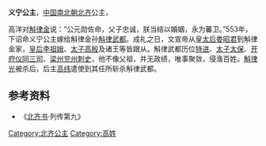 {{東亞女性歷史人物
| 名稱=义宁公主
| 身份=[[北齐|北齐]]公主
| 畫像=
| 說明=
| 姓=高
| 名=
| 封爵=[[公主|公主]]
| 位號=
| 封號=义宁公主
| 出生年=
| 逝世年=
| 墳墓=
| 父親=
| 母親=
| 夫=[[斛律武都|斛律武都]]
| 夫之父=[[斛律光|斛律光]]
|}}
'''义宁公主'''，[[中国|中国]][[南北朝|南北朝]][[北齐|北齐]]公主，{{or|父親[[文宣帝|文宣帝]][[高洋|高洋]]，生母[[李祖娥|李祖娥]]。}}

高洋对[[斛律金|斛律金]]说：“公元勋佐命，父子忠诚，朕当结以婚姻，永为蕃卫。”553年，下诏命义宁公主嫁给斛律金孙[[斛律武都|斛律武都]]。成礼之日，文宣帝从[[皇太后|皇太后]][[娄昭君|娄昭君]]到斛律金家，[[皇后|皇后]][[李祖娥|李祖娥]]、[[太子|太子]][[高殷|高殷]]及诸王等皆跟从。斛律武都历位[[特进|特进]]、[[太子太保|太子太保]]、[[开府仪同三司|开府仪同三司]]、[[梁州|梁州]][[兖州|兖州]][[刺史|刺史]]，他不像父祖，并无政绩，唯事聚敛，侵渔百姓。[[斛律光|斛律光]]被杀后，后主[[高纬|高纬]]遣使到其任所斩杀斛律武都。

== 参考资料 ==
*《[[北齐书|北齐书]]·列传第九》 
[[Category:北齐公主|Category:北齐公主]]
[[Category:高姓|Category:高姓]]